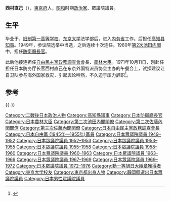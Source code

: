 {{Infobox Officeholder
| name = 西村 直己
| original_name =
| image = 
| imagesize = 250px
| caption=
| country = 
| order = 
| office = {{JPN}}第13、27任[[防衛廳長官|防衛廳長官]]
| term_start = 1971年8月2日
| term_end = 1971年12月3日
| primeminister = [[佐藤榮作|佐藤榮作]]
| predecessor = {{link-ja|增原惠吉|增原惠吉}}
| successor = {{link-ja|江崎真澄|江崎真澄}}
| term_start1 = 1960年12月8日
| term_end1 = 1961年7月18日
| primeminister1 = [[池田勇人|池田勇人]]
| predecessor1 = {{link-ja|江崎真澄|江崎真澄}}
| successor1 = {{link-ja|藤枝泉介|藤枝泉介}}
| office2 = {{JPN}}第39任[[农林水产大臣|農林大臣]]
| term_start2 = 1968年2月3日
| term_end2 = 1968年11月30日
| primeminister2 = [[佐藤榮作|佐藤榮作]]
| predecessor2 = {{link-ja|倉石忠雄|倉石忠雄}}
| successor2 = {{link-ja|長谷川四郎|長谷川四郎}}
| office3      = {{JPN}}[[眾議院_(日本)|眾議院]]議員
| term_start3   = 1949年1月24日
| term_end3      = 1976年12月9日
|predecessor3   =
|successor3    =
|constituency3 = {{link-ja|靜岡縣第1區 (中選舉區)|静岡県第1区 (中選挙区)|静岡縣第1區}}
| office4 = {{flagicon|Kōchi}}第42任官選[[高知縣知事|高知縣知事]]
| term_start4 = 1946年10月23日
| term_end4 = 1947年4月21日
| predecessor4 = {{link-ja|吉富滋|吉富滋}}
| successor4 = 改為民選（第1任為{{link-ja|川村和嘉治|川村和嘉治}}）
| vice_occupation =
| vice_president = 
| birth_date = {{birth date|1905|10|8}}
| birth_place = {{EOJ}}[[東京府|東京府]]
| death_date = {{death date and age|1980|7|28|1905|10|8}}
| death_place = 
| spouse = 
| parents=
| relatives=
| occupation = 
| party = （[[民主自由党_(日本)|民主自由党]]→）<br/>（[[自由党_(日本1950年)|自由党]]→）<br/>[[自由民主党_(日本)|自由民主党]]
| signature = 
| alma_mater=[[東京大学|東京帝国大学]]法学部
}}
'''西村直己'''（{{bd|1905年|10月8日|1980年|7月28日|Nishimura Naomi}}），[[東京府|東京府]]人，[[昭和|昭和]]时期[[政治家|政治家]]、眾議院議員。

==生平==
毕业于{{link-ja|东京户山高等学校|東京都立戸山高等学校}}、[[旧制第一高等学校|旧制第一高等学校]]、[[东京大学|东京大学]]法学部后，进入[[内务省|内务省]]工作。后担任[[高知县知事|高知县知事]]。1949年，参议院选举中当选，之后连续十次连任。1960年[[第2次池田内閣|第2次池田内閣]]中，担任[[防衛廳長官|防衛廳長官]]。

此后他接连担任[[自由民主黨政務調查會|自由民主黨政務調查會]]會長、[[農林水產大臣|農林大臣]]。1971年10月11日，刚赴任担任日本防务厅长官西村直己在东京外国特派员协会主办的午餐会上，试探建议让自卫队参与海外国家救灾，引起舆论哗然，不久迫于压力辞职<ref>{{cite book|author1=卓南生|title=日本的亚洲报道与亚洲外交|date=2008年9月|publisher=北京：世界知识出版社|isbn=978-7-5012-3289-5|pages=392|accessdate=2015-11-02}}</ref>。

==参考==
{{reflist}}
{{-}}
{{start box}}
{{s-par}}
{{succession box 
| title  = {{flagicon|JPN}} 眾议院預算委員長
| years  = 1960年
| before = {{link-ja|小川半次|小川半次}}
| after  = [[船田中|船田中]]
}}
{{succession box 
| title  = {{flagicon|JPN}} 眾議院建設委員長
| years  = 1957年 - 1958年
| before = {{link-ja|薩摩雄次|薩摩雄次}}
| after  = {{link-ja|堀川恭平|堀川恭平 (政治家)}}
}}
{{s-off}}
{{Succession box
| title  = {{flagicon|JPN}} [[防衛廳長官|防衛廳長官]]
| years  = 第13届：1960年 - 1961年<br />第27代：1971年
| before = [[江崎真澄|江崎真澄]]<br />[[增原恵吉|增原恵吉]]
| after  = [[藤枝泉介|藤枝泉介]]<br />[[江崎真澄|江崎真澄]]
}}
{{Succession box
| title  = {{flagicon|JPN}} [[農林水產大臣|農林大臣]]
| years  = 第39届：1968年
| before = [[倉石忠雄|倉石忠雄]]
| after  = [[長谷川四郎_(政治家)|長谷川四郎]]
}}
{{s-ppo}}
{{Succession box
| title  = [[自由民主黨政務調查會|自由民主黨政務調查會長]]
| years  = 第15届：1966年 - 1967年
| before = [[水田三喜男|水田三喜男]]
| after  = [[大平正芳|大平正芳]]
}}
{{end box}}

{{防衛大臣||防衛廳長官}}
{{農林水產大臣}}
{{第二次池田內閣}}
{{第二次佐藤內閣}}
{{第三次佐藤內閣}}
{{自民政調会長}}
{{高知縣知事}}
{{DEFAULTSORT:Nishimura Naomi}}
[[Category:二戰後日本政治人物|Category:二戰後日本政治人物]]
[[Category:高知縣知事|Category:高知縣知事]]
[[Category:日本防衛廳長官|Category:日本防衛廳長官]]
[[Category:日本農林大臣|Category:日本農林大臣]]
[[Category:第二次池田內閣閣僚|Category:第二次池田內閣閣僚]]
[[Category:第二次佐藤內閣閣僚|Category:第二次佐藤內閣閣僚]]
[[Category:第三次佐藤內閣閣僚|Category:第三次佐藤內閣閣僚]]
[[Category:日本自由民主黨政務調查會長|Category:日本自由民主黨政務調查會長]]
[[Category:日本自由黨_(1945年—1955年)黨員|Category:日本自由黨 (1945年—1955年)黨員]]
[[Category:日本眾議院議員_1949–1952|Category:日本眾議院議員 1949–1952]]
[[Category:日本眾議院議員_1952–1953|Category:日本眾議院議員 1952–1953]]
[[Category:日本眾議院議員_1953–1955|Category:日本眾議院議員 1953–1955]]
[[Category:日本眾議院議員_1955–1958|Category:日本眾議院議員 1955–1958]]
[[Category:日本眾議院議員_1958–1960|Category:日本眾議院議員 1958–1960]]
[[Category:日本眾議院議員_1960–1963|Category:日本眾議院議員 1960–1963]]
[[Category:日本眾議院議員_1963–1966|Category:日本眾議院議員 1963–1966]]
[[Category:日本眾議院議員_1967–1969|Category:日本眾議院議員 1967–1969]]
[[Category:日本眾議院議員_1969–1972|Category:日本眾議院議員 1969–1972]]
[[Category:日本眾議院議員_1972–1976|Category:日本眾議院議員 1972–1976]]
[[Category:勳一等旭日大綬章獲得者|Category:勳一等旭日大綬章獲得者]]
[[Category:東京大学校友|Category:東京大学校友]]
[[Category:東京都出身人物|Category:東京都出身人物]]
[[Category:靜岡縣選出日本眾議院議員|Category:靜岡縣選出日本眾議院議員]]
[[Category:日本男性眾議院議員|Category:日本男性眾議院議員]]